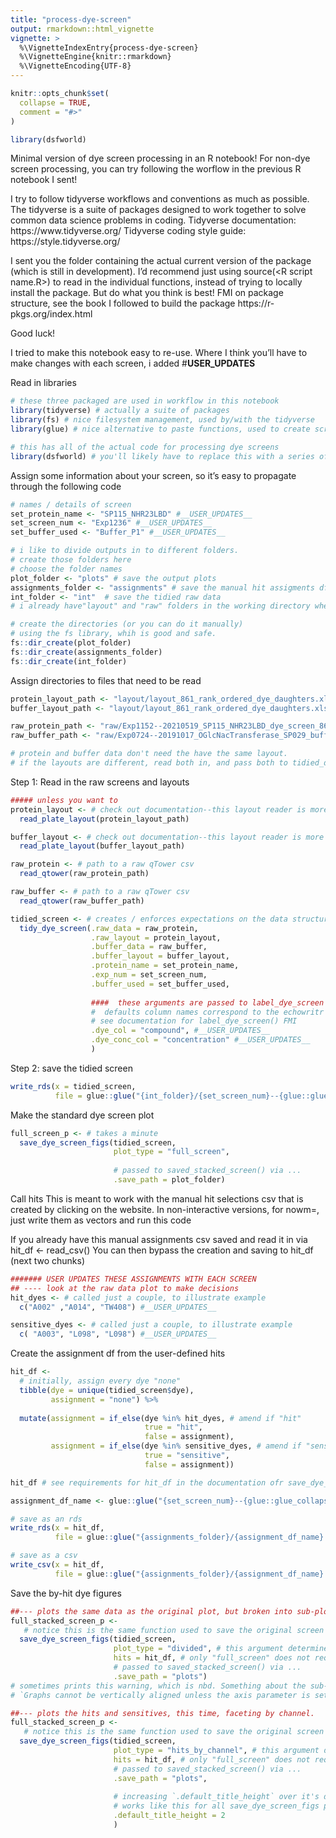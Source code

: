 ```yaml
---
title: "process-dye-screen"
output: rmarkdown::html_vignette
vignette: >
  %\VignetteIndexEntry{process-dye-screen}
  %\VignetteEngine{knitr::rmarkdown} 
  %\VignetteEncoding{UTF-8}
---
```


```r
knitr::opts_chunk$set(
  collapse = TRUE,
  comment = "#>"
)
```

```r
library(dsfworld)
```

Minimal version of dye screen processing in an R notebook!
For non-dye screen processing, you can try following the worflow in the previous R notebook I sent!

I try to follow tidyverse workflows and conventions as much as possible.
The tidyverse is a suite of packages designed to work together to solve common data science problems in coding.
Tidyverse documentation: https://www.tidyverse.org/
Tidyverse coding style guide: https://style.tidyverse.org/

I sent you the folder containing the actual current version of the package (which is still in development). 
I'd recommend just using source(<R script name.R>) to read in the individual functions, instead of trying to locally install the package. But do what you think is best!
FMI on package structure, see the book I followed to build the package
https://r-pkgs.org/index.html

Good luck!

I tried to make this notebook easy to re-use. 
Where I think you'll have to make changes with each screen, i added #__USER_UPDATES__

Read in libraries
```r
# these three packaged are used in workflow in this notebook
library(tidyverse) # actually a suite of packages
library(fs) # nice filesystem management, used by/with the tidyverse
library(glue) # nice alternative to paste functions, used to create screen and save names, and used by/with the tidyverse

# this has all of the actual code for processing dye screens
library(dsfworld) # you'll likely have to replace this with a series of "source()" calls with the R script names containing the functions. 
```

Assign some information about your screen, so it's easy to propagate through the following code
```r
# names / details of screen
set_protein_name <- "SP115_NHR23LBD" #__USER_UPDATES__
set_screen_num <- "Exp1236" #__USER_UPDATES__
set_buffer_used <- "Buffer_P1" #__USER_UPDATES__

# i like to divide outputs in to different folders. 
# create those folders here
# choose the folder names
plot_folder <- "plots" # save the output plots
assignments_folder <- "assignments" # save the manual hit assigments df and csv
int_folder <- "int"  # save the tidied raw data
# i already have"layout" and "raw" folders in the working directory where this notebook is saved

# create the directories (or you can do it manually)
# using the fs library, whih is good and safe. 
fs::dir_create(plot_folder) 
fs::dir_create(assignments_folder) 
fs::dir_create(int_folder)
```

Assign directories to files that need to be read
```r
protein_layout_path <- "layout/layout_861_rank_ordered_dye_daughters.xlsx" #__USER_UPDATES__# in this case, the same for protein and buffer
buffer_layout_path <- "layout/layout_861_rank_ordered_dye_daughters.xlsx" #__USER_UPDATES__# in this case, the same for protein and buffer

raw_protein_path <- "raw/Exp1152--20210519_SP115_NHR23LBD_dye_screen_861.csv" #__USER_UPDATES__
raw_buffer_path <- "raw/Exp0724--20191017_OGlcNacTransferase_SP029_buffer_dye_screen_715.csv" #__USER_UPDATES__

# protein and buffer data don't need the have the same layout. 
# if the layouts are different, read both in, and pass both to tidied_dye_screen(). See below. 
```

Step 1: Read in the raw screens and layouts
```r
##### unless you want to 
protein_layout <- # check out documentation--this layout reader is more flexible than the one on the websites
  read_plate_layout(protein_layout_path)

buffer_layout <- # check out documentation--this layout reader is more flexible than the one on the websites
  read_plate_layout(buffer_layout_path)

raw_protein <- # path to a raw qTower csv
  read_qtower(raw_protein_path)

raw_buffer <- # path to a raw qTower csv
  read_qtower(raw_buffer_path)

tidied_screen <- # creates / enforces expectations on the data structure of dye screens
  tidy_dye_screen(.raw_data = raw_protein,
                  .raw_layout = protein_layout,
                  .buffer_data = raw_buffer,
                  .buffer_layout = buffer_layout,
                  .protein_name = set_protein_name,
                  .exp_num = set_screen_num,
                  .buffer_used = set_buffer_used,
                  
                  ####  these arguments are passed to label_dye_screen via() ...
                  #  defaults column names correspond to the echowritr package outputs. 
                  # see documentation for label_dye_screen() FMI
                  .dye_col = "compound", #__USER_UPDATES__
                  .dye_conc_col = "concentration" #__USER_UPDATES__
                  )
```

Step 2: save the tidied screen
```r
write_rds(x = tidied_screen,
          file = glue::glue("{int_folder}/{set_screen_num}--{glue::glue_collapse(gsub(Sys.Date(), pattern = '-', replacement = ''))}_{set_protein_name}_df_all.rds"))
```

Make the standard dye screen plot
```r
full_screen_p <- # takes a minute
  save_dye_screen_figs(tidied_screen, 
                       plot_type = "full_screen",
                       
                       # passed to saved_stacked_screen() via ...
                       .save_path = plot_folder)
```

Call hits
This is meant to work with the manual hit selections csv that is created by clicking on the website.
In non-interactive versions, for nowm=, just write them as vectors and run this code

If you already have this manual assignments csv saved and read it in via 
hit_df <- read_csv(<path to your csv>)
You can then bypass the creation and saving to hit_df (next two chunks)
```r
####### USER UPDATES THESE ASSIGNMENTS WITH EACH SCREEN
## ---- look at the raw data plot to make decisions
hit_dyes <- # called just a couple, to illustrate example
  c("A002" ,"A014", "TW408") #__USER_UPDATES__

sensitive_dyes <- # called just a couple, to illustrate example
  c( "A003", "L098", "L098") #__USER_UPDATES__
```

Create the assignment df from the user-defined hits
```r
hit_df <-
  # initially, assign every dye "none" 
  tibble(dye = unique(tidied_screen$dye),
         assignment = "none") %>%
  
  mutate(assignment = if_else(dye %in% hit_dyes, # amend if "hit"
                              true = "hit",
                              false = assignment),
         assignment = if_else(dye %in% sensitive_dyes, # amend if "sensitive
                              true = "sensitive",
                              false = assignment))

hit_df # see requirements for hit_df in the documentation ofr save_dye_screen_figs()

assignment_df_name <- glue::glue("{set_screen_num}--{glue::glue_collapse(gsub(Sys.Date(), pattern = '-', replacement = ''))}_{set_protein_name}_manual_assignments")

# save as an rds
write_rds(x = hit_df, 
          file = glue::glue("{assignments_folder}/{assignment_df_name}.rds"))

# save as a csv
write_csv(x = hit_df, 
          file = glue::glue("{assignments_folder}/{assignment_df_name}.csv"))
```

Save the by-hit dye figures
```r
##--- plots the same data as the original plot, but broken into sub-plots by assignment
full_stacked_screen_p <- 
   # notice this is the same function used to save the original screen
  save_dye_screen_figs(tidied_screen, 
                       plot_type = "divided", # this argument determines which plot is output
                       hits = hit_df, # only "full_screen" does not require this argument 
                       # passed to saved_stacked_screen() via ...
                       .save_path = "plots")
# sometimes prints this warning, which is nbd. Something about the sub-plot alignment probably need a minor fix but the output plot is fine.
# `Graphs cannot be vertically aligned unless the axis parameter is set. Placing graphs unaligned.`

##--- plots the hits and sensitives, this time, faceting by channel.
full_stacked_screen_p <- 
   # notice this is the same function used to save the original screen
  save_dye_screen_figs(tidied_screen, 
                       plot_type = "hits_by_channel", # this argument determines which plot is output
                       hits = hit_df, # only "full_screen" does not require this argument 
                       # passed to saved_stacked_screen() via ...
                       .save_path = "plots",
                       
                       # increasing `.default_title_height` over it's default (0.5) adds some height to the figure if it's too short, and clipping axes. 
                       # works like this for all save_dye_screen_figs plots.
                       .default_title_height = 2 
                       )
```
